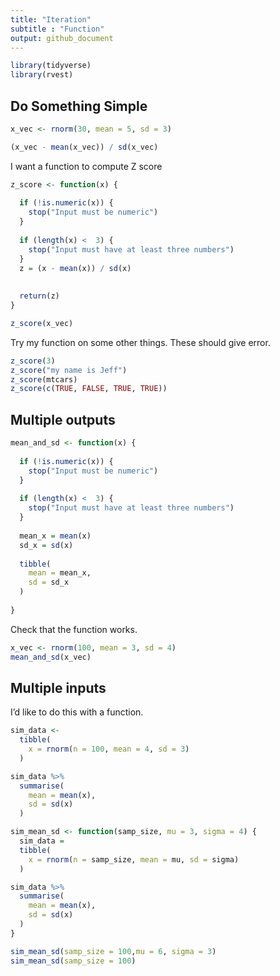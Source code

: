 ```yaml
---
title: "Iteration"
subtitle : "Function"
output: github_document
---
```


```r
library(tidyverse)
library(rvest)
```

## Do Something Simple

```r
x_vec <- rnorm(30, mean = 5, sd = 3)

(x_vec - mean(x_vec)) / sd(x_vec)
```

I want a function to compute Z score

```r
z_score <- function(x) {
  
  if (!is.numeric(x)) {
    stop("Input must be numeric")
  }
  
  if (length(x) <  3) {
    stop("Input must have at least three numbers")
  }
  z = (x - mean(x)) / sd(x)
  
  
  return(z)
}

z_score(x_vec)
```
Try my function on some other things. These should give error.

```r
z_score(3)
z_score("my name is Jeff")
z_score(mtcars)
z_score(c(TRUE, FALSE, TRUE, TRUE))
```

## Multiple outputs

```r
mean_and_sd <- function(x) {
  
  if (!is.numeric(x)) {
    stop("Input must be numeric")
  }
  
  if (length(x) <  3) {
    stop("Input must have at least three numbers")
  }
  
  mean_x = mean(x)
  sd_x = sd(x)
  
  tibble(
    mean = mean_x, 
    sd = sd_x
  )
  
}
```

Check that the function works.

```r
x_vec <- rnorm(100, mean = 3, sd = 4)
mean_and_sd(x_vec)
```

## Multiple inputs

I'd like to do this with a function.

```r
sim_data <-
  tibble(
    x = rnorm(n = 100, mean = 4, sd = 3)
  )

sim_data %>% 
  summarise(
    mean = mean(x), 
    sd = sd(x)
  )
```


```r
sim_mean_sd <- function(samp_size, mu = 3, sigma = 4) {
  sim_data =
  tibble(
    x = rnorm(n = samp_size, mean = mu, sd = sigma)
  )

sim_data %>% 
  summarise(
    mean = mean(x), 
    sd = sd(x)
  )
}

sim_mean_sd(samp_size = 100,mu = 6, sigma = 3)
sim_mean_sd(samp_size = 100)
```

